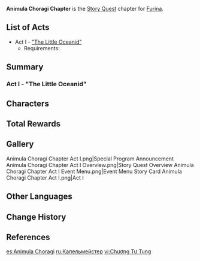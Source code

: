 {{Chapter Infobox
|image           = Animula Choragi Chapter.png
|character       = Furina
|type            = Story
|short           = Animula Choragi
}}
'''Animula Choragi Chapter''' is the [[Story Quest]] chapter for [[Furina]].

==List of Acts==
* Act I - [["The Little Oceanid"]]
** Requirements: {{Quest|40;1;Masquerade of the Guilty|display=bullet|requirements=1}}

==Summary==
===Act I - "The Little Oceanid"===
{{Main|"The Little Oceanid"}}
{{Description|The curtain has fallen on the grand act, the performance has ended, the true appearance of day and night reflected in the pupils of the eyes.<br>On what should have been the road home for the triumphant hero, there are neither bouquets of flowers tossed nor the echo of applause, only the murmuring of the Fountain of Lucine.<br>The future is as long as the past. Like a gentle ripple, she merges with the throng of humanity...}}
{{Transclude|"The Little Oceanid"|Summary}}

==Characters==
{{Character Appearances|type=Chapter}}

==Total Rewards==
{{Quest Rewards List}}

==Gallery==
<gallery>
Animula Choragi Chapter Act I.png|Special Program Announcement
Animula Choragi Chapter Act I Overview.png|Story Quest Overview
Animula Choragi Chapter Act I Event Menu.png|Event Menu
Story Card Animula Choragi Chapter Act I.png|Act I
</gallery>

==Other Languages==
{{Other Languages
|en      = Animula Choragi Chapter
|zhs     = 司颂之章
|zhs_rm  = Sīsòng zhī Zhāng
|zht     = 司頌之章
|zht_rm  = Sīsòng zhī Zhāng
|zh_tl   = 
|ja      = 頌歌者の章
|ja_rm   = Shouka-sha no Shou<ref>YouTube: [https://youtu.be/e0mDLJjCfII Ver.4.2{{ja|「罪人の円舞曲」予告番組}}]</ref>
|ja_tl   = 
|ko      = 코레고스<->의 장
|ko_tl   = Chapter of {{w|Choregos}}
|es      = Animula Choragi
|fr      = Animula Choragi
|ru      = Капельмейстер
|ru_tl   = {{w|Kapellmeister}}
|th      = บทแห่งเพลงสวดศักดิ์สิทธิ์
|th_rm   = Bot haeng Phleng Suat Saksit
|th_tl   = Chapter of Sacred Hymn
|vi      = Chương Tư Tụng
|vi_tl   = 
|de      = Animula Choragi
|id      = Chapter Animula Choragi
|pt      = Capítulo Animula Choragi
|pt_tl   = 
|tr      = Kutsal Ezgi Bölümü
|tr_tl   = Sacred Melody Chapter
|it      = Capitolo dell'Animula Choragi
|it_tl   = Animula Choragi Chapter
}}

==Change History==
{{Change History|4.2}}

==References==
{{Reflist}}

[[es:Animula Choragi]]
[[ru:Капельмейстер]]
[[vi:Chương Tư Tụng]]